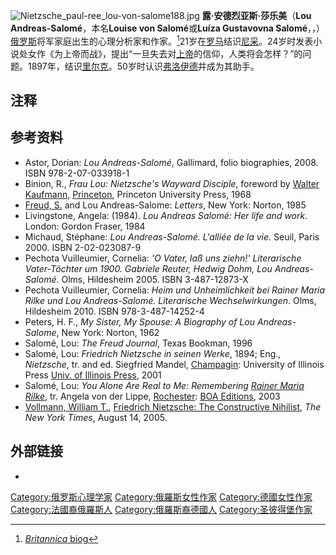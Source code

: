 {{expand|time=2012-05-21T15:52:28+00:00}}
{{Infobox person
| name        = 露·安德烈亚斯·莎乐美<br>Lou Andreas-Salomé
| image       = Lou Andreas-Salomé - Foto Atelier Elvira.jpg
| caption =  露·安德烈亚斯·莎乐美在1914年 
| image_size  = 150px
| caption     = ''Lou Andreas-Salomé''
| birth_name  = Louise von Salomé
| birth_date  = {{Birth date|1861|02|12|df=y}}
| birth_place = {{flag|Russian Empire}}[[圣彼得堡|圣彼得堡]]
| death_date  = {{Death date and age|1937|02|05|1861|02|12|df=y}} 
| death_place = {{flag|Nazi Germany}}[[哥廷根|哥廷根]]
| death_cause = 
| resting_place = 
| resting_place_coordinates = 
| residence   = 
| nationality = {{USSR}}
}}
[[File:Nietzsche_paul-ree_lou-von-salome188.jpg|thumb]]
'''露·安德烈亚斯·莎乐美'''（'''Lou Andreas-Salomé'''，本名'''Louise von Salomé'''或'''Luíza Gustavovna Salomé'''，{{lang-ru|Луиза Густавовна Саломе}}，{{bd|1861年|2月12日|1937年|2月5日|catIdx=A}}）[[俄罗斯|俄罗斯]]将军家庭出生的心理分析家和作家。<ref>[http://www.britannica.com/EBchecked/topic/23921/Lou-Andreas-Salome ''Britannica'' biog]</ref>21岁在[[罗马|罗马]]结识[[尼采|尼采]]。24岁时发表小说处女作《为上帝而战》，提出“一旦失去对[[上帝|上帝]]的信仰，人类将会怎样？”的问题。1897年，结识[[里尔克|里尔克]]。50岁时认识[[西格蒙德·弗洛伊德|弗洛伊德]]并成为其助手。

==注释==
{{reflist}}

==参考资料==
* Astor, Dorian: ''Lou Andreas-Salomé'', Gallimard, folio biographies, 2008. ISBN 978-2-07-033918-1
* Binion, R., ''Frau Lou: Nietzsche's Wayward Disciple'', foreword by [[Walter_Kaufmann_(philosopher)|Walter Kaufmann]],  [[Princeton,_NJ|Princeton]], Princeton University Press, 1968
* [[Sigmund_Freud|Freud, S.]] and Lou Andreas-Salome: ''Letters'', New York: Norton, 1985
* Livingstone, Angela: (1984). ''Lou Andreas Salomé: Her life and work''. London: Gordon Fraser, 1984
* Michaud, Stéphane: ''Lou Andreas-Salomé. L'alliée de la vie''. Seuil, Paris 2000. ISBN 2-02-023087-9
* Pechota Vuilleumier, Cornelia: '''O Vater, laß uns ziehn!' Literarische Vater-Töchter um 1900. Gabriele Reuter, Hedwig Dohm, Lou Andreas-  Salomé''. Olms, Hildesheim 2005. ISBN 3-487-12873-X	
* Pechota Vuilleumier, Cornelia: ''Heim und Unheimlichkeit bei Rainer Maria Rilke und Lou Andreas-Salomé. Literarische Wechselwirkungen''. Olms, Hildesheim 2010. ISBN 978-3-487-14252-4	
* Peters, H. F., ''My Sister, My Spouse: A Biography of Lou Andreas-Salome'', New York: Norton, 1962
* Salomé, Lou: ''The Freud Journal'', Texas Bookman, 1996
* Salomé, Lou: ''Friedrich Nietzsche in seinen Werke'', 1894; Eng., ''Nietzsche'', tr. and ed. Siegfried Mandel, [[Champagin|Champagin]]: University of Illinois Press [https://web.archive.org/web/20051212055752/http://www.press.uillinois.edu/f01/salome.html Univ. of Illinois Press], 2001
* Salomé, Lou: ''You Alone Are Real to Me: Remembering [[Rainer_Maria_Rilke|Rainer Maria Rilke]]'', tr. Angela von der Lippe,  [[Rochester,_NY|Rochester]]: [https://web.archive.org/web/20050923234739/http://www.boaeditions.org/books/youalone.html BOA Editions], 2003
* [[William_Vollmann|Vollmann, William T.]], [http://www.nytimes.com/2005/08/14/books/review/14VOLLMAN.html Friedrich Nietzsche: The Constructive Nihilist], ''The New York Times'', August 14, 2005.

{{commons|Lou Andreas-Salomé|露·安德烈亚斯·莎乐美}}

==外部链接==
* {{gutenberg author|id=Lou_Andreas-Salomé_(1861-1937)|name=露·安德烈亚斯·莎乐美}}

{{Authority control}}

{{DEFAULTSORT:Andreas-Salome, Lou}}
[[Category:俄罗斯心理学家|Category:俄罗斯心理学家]]
[[Category:俄羅斯女性作家|Category:俄羅斯女性作家]]
[[Category:德國女性作家|Category:德國女性作家]]
[[Category:法國裔俄羅斯人|Category:法國裔俄羅斯人]]
[[Category:俄羅斯裔德國人|Category:俄羅斯裔德國人]]
[[Category:圣彼得堡作家|Category:圣彼得堡作家]]